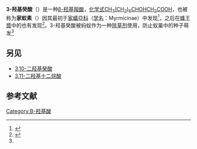{{Chembox
| ImageFile = 3-hydroxydecanoic acid.svg
| ImageSize = 200px
| ImageAlt = 
| IUPACName = 
| OtherNames = 3-Hydroxydecanoic acid; β-Hydroxydecanoic acid; ''beta''-Hydroxydecanoic acid
|Section1={{Chembox Identifiers
| IUPHAR_ligand = 5848
| CASNo = 14292-26-3
| CASNo_Ref = {{cascite|correct|CAS}}
| PubChem = 26612
| ChEBI_Ref = {{ebicite|correct|EBI}} 
| ChEBI = 84254
| ChemSpiderID = 132983
| SMILES = CCCCCCCC(CC(=O)O)O
| InChI = 1/C10H20O3/c1-2-3-4-5-6-7-9(11)8-10(12)13/h9,11H,2-8H2,1H3,(H,12,13)
| InChIKey = FYSSBMZUBSBFJL-UHFFFAOYAJ
| StdInChI = 1S/C10H20O3/c1-2-3-4-5-6-7-9(11)8-10(12)13/h9,11H,2-8H2,1H3,(H,12,13)
| StdInChIKey = FYSSBMZUBSBFJL-UHFFFAOYSA-N
| RTECS = 
| MeSHName = C017552}}
|Section2={{Chembox Properties
| C=10 | H=20 | O=3
| Appearance = 
| Density = 
| MeltingPt = 
| BoilingPt = 
| Solubility = }}
|Section3={{Chembox Hazards
| MainHazards = 
| FlashPt = 
| AutoignitionPt = }}
}}

'''3-羟基癸酸'''（{{lang-en|3-Hydroxydecanoic acid}}）是一种[[β-羟基酸|β-]][[羟基酸|羟基]][[羧酸|羧酸]]，[[化学式|化学式]][[C10H20O3|CH<sub>3</sub>(CH<sub>2</sub>)<sub>6</sub>CHOHCH<sub>2</sub>COOH]]，也被称为'''家蚁素'''（{{lang-en|Myrmicacin}}）因其最初于[[家蟻亞科|家蟻亞科]]（[[学名|学名]]：Myrmicinae）中发现<ref name="SchildknechtKoob1971">{{cite journal|last1=Schildknecht|first1=Hermann|last2=Koob|first2=Knut|title=Myrmicacin, The First Insect Herbicide|journal=Angewandte Chemie International Edition in English|volume=10|issue=2|year=1971|pages=124–125|issn=0570-0833|doi=10.1002/anie.197101241}}</ref>，之后在[[蜂王漿|蜂王漿]]中的也有发现<ref>{{cite journal|pmid=21082360|year=2011|last1=Kodai|first1=T|last2=Nakatani|first2=T|last3=Noda|first3=N|title=The absolute configurations of hydroxy fatty acids from the royal jelly of honeybees (Apis mellifera)|volume=46|issue=3|pages=263–70|doi=10.1007/s11745-010-3497-x|journal=Lipids}}</ref>。3-羟基癸酸被蚂蚁作为一种[[除草剂|除草剂]]使用，防止蚁巢中的种子萌发<ref name="SchildknechtKoob1971"/>
==另见==
* [[3,10-二羟基癸酸|3,10-二羟基癸酸]]
* [[3,11-二羟基十二烷酸|3,11-二羟基十二烷酸]]
==参考文献==
{{reflist|2}}
[[Category:Β-羟基酸|Category:Β-羟基酸]]

{{organic-compound-stub}}
{{bee-stub}}